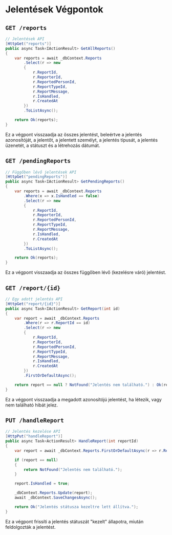 # Jelentések Végpontok

## `GET /reports`
```csharp
// Jelentések API
[HttpGet("reports")]
public async Task<IActionResult> GetAllReports()
{
    var reports = await _dbContext.Reports
        .Select(r => new
        {
            r.ReportId,
            r.ReporterId,
            r.ReportedPersonId,
            r.ReportTypeId,
            r.ReportMessage,
            r.IsHandled,
            r.CreatedAt
        })
        .ToListAsync();

    return Ok(reports);
}
```
Ez a végpont visszaadja az összes jelentést, beleértve a jelentés azonosítóját, a jelentőt, a jelentett személyt, a jelentés típusát, a jelentés üzenetét, a státuszt és a létrehozás dátumát.

## `GET /pendingReports`
```csharp
// Függőben lévő jelentések API
[HttpGet("pendingReports")]
public async Task<IActionResult> GetPendingReports()
{
    var reports = await _dbContext.Reports
        .Where(x => x.IsHandled == false)
        .Select(r => new
        {
            r.ReportId,
            r.ReporterId,
            r.ReportedPersonId,
            r.ReportTypeId,
            r.ReportMessage,
            r.IsHandled,
            r.CreatedAt
        })
        .ToListAsync();

    return Ok(reports);
}
```
Ez a végpont visszaadja az összes függőben lévő (kezelésre váró) jelentést.

## `GET /report/{id}`
```csharp
// Egy adott jelentés API
[HttpGet("report/{id}")]
public async Task<IActionResult> GetReport(int id)
{
    var report = await _dbContext.Reports
        .Where(r => r.ReportId == id)
        .Select(r => new
        {
            r.ReportId,
            r.ReporterId,
            r.ReportedPersonId,
            r.ReportTypeId,
            r.ReportMessage,
            r.IsHandled,
            r.CreatedAt
        })
        .FirstOrDefaultAsync();

    return report == null ? NotFound("Jelentés nem található.") : Ok(report);
}
```
Ez a végpont visszaadja a megadott azonosítójú jelentést, ha létezik, vagy nem található hibát jelez.

## `PUT /handleReport`
```csharp
// Jelentés kezelése API
[HttpPut("handleReport")]
public async Task<ActionResult> HandleReport(int reportId)
{
    var report = await _dbContext.Reports.FirstOrDefaultAsync(r => r.ReportId == reportId);

    if (report == null)
    {
        return NotFound("Jelentés nem található.");
    }

    report.IsHandled = true;

    _dbContext.Reports.Update(report);
    await _dbContext.SaveChangesAsync();

    return Ok("Jelentés státusza kezeltre lett állítva.");
}
```
Ez a végpont frissíti a jelentés státuszát "kezelt" állapotra, miután feldolgozták a jelentést.